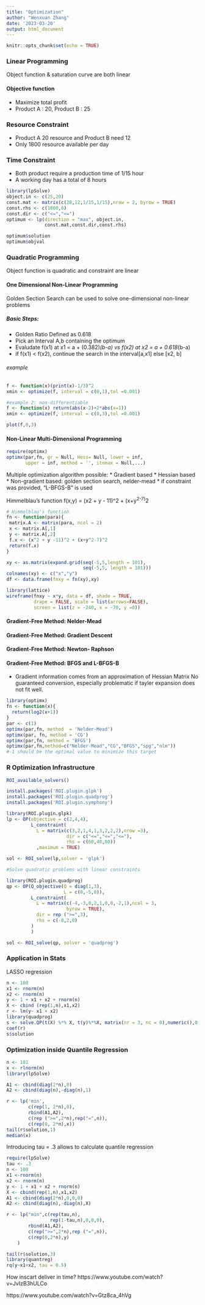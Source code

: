 ```yaml
---
title: "Optimization"
author: "Wenxuan Zhang"
date: '2023-03-20'
output: html_document
---
```


```r
knitr::opts_chunk$set(echo = TRUE)
```


### Linear Programming
Object function & saturation curve are both linear

#### Objective function 
* Maximize total profit 
* Product A : 20, Product B : 25

### Resource Constraint  
* Product A  20 resource and Product B need 12
* Only 1800 resource available per day 

### Time Constraint 
* Both product require a production time of 1/15 hour
* A working day has a total of 8 hours



```r

library(lpSolve)
object.in <- c(25,20)
const.mat <- matrix(c(20,12,1/15,1/15),nrow = 2, byrow = TRUE)
const.rhs <- c(1800,8)
const.dir <- c("<=","<=")
optimum <- lp(direction = "max", object.in,
              const.mat,const.dir,const.rhs)

optimum$solution
optimum$objval
```

### Quadratic Programming
Object function is quadratic and constraint are linear

#### One Dimensional Non-Linear Programming 

Golden Section Search can be used to solve one-dimensional non-linear
problems

##### Basic Steps:
* Golden Ratio Defined as 0.618
* Pick an Interval A,b containing the optimum 
* Evaludate f(x1) at x1 = a + (0.382)*(b-a) vs
f(x2) at x2 = a + 0.618*(b-a)
* if f(x1) < f(x2), continue the search in the interval[a,x1] else [x2, b]

###### example 

```r

f <- function(x)(print(x)-1/3)^2
xmin <- optimize(f, interval = c(0,1),tol =0.001)

#example 2: non-differentiable
f <- function(x) return(abs(x-2)+2*abs(x=1))
xmin <- optimize(f, interval = c(0,3),tol =0.001)

plot(f,0,3)

```

#### Non-Linear Multi-Dimensional Programming

```r
require(optimx)
optimx(par,fn, gr = Null, Hess= Null, lower = inf,
       upper = inf, method = '', itnmax = Null,...)

```

Multiple optimization algorithm possible:
* Gradient based
* Hessian based 
* Non-gradient based: golden section search, nelder-mead
* if constraint was provided, "L-BFGS-B" is used

Himmelblau's function 
f(x,y) = (x2 + y - 11)^2 + (x+y^2-7)^2


```r
# Himmelblau's function 
fn <- function(para){
 matrix.A <- matrix(para, ncol = 2)
 x <- matrix.A[,1]
 y <- matrix.A[,2]
 f.x <- (x^2 + y -11)^2 + (x+y^2-7)^2
 return(f.x) 
}

xy <- as.matrix(expand.grid(seq(-5,5,length = 101),
                            seq(-5,5, length = 101)))
colnames(xy) <- c("x","y")
df <- data.frame(fnxy = fn(xy),xy)

library(lattice)
wireframe(fnxy ~ x*y, data = df, shade = TRUE,
          drape = FALSE, scale = list(arrows=FALSE),
          screen = list(z = -240, x = -70, y =0))

```

#### Gradient-Free Method: Nelder-Mead

#### Gradient-Free Method: Gradient Descent 

#### Gradient-Free Method: Newton- Raphson

#### Gradient-Free Method: BFGS and L-BFGS-B

* Gradient information comes from an approximation of Hessian Matrix
No guaranteed conversion, especially problematic if tayler expansion does not fit well.



```r
library(optimx)
fn <- function(x){
  return(log2(x+1))
}
par <- c(1)
optimx(par,fn, method  = 'Nelder-Mead')
optimx(par, fn, method = 'CG')
optimx(par,fn, method = 'BFGS')
optimx(par,fn,method=c("Nelder-Mead","CG","BFGS","spg","nlm"))
#-1 should be the optimal value to minimize this target

```


### R Optimization Infrastructure

```r

ROI_available_solvers()

install.packages('ROI.plugin.glpk')
install.packages('ROI.plugin.quadprog')
install.packages('ROI.plugin.symphony')

library(ROI.plugin.glpk)
lp <- OP(objective = c(2,4,4),
         L_constraint( 
           L = matrix(c(3,2,1,4,1,3,2,2,2),nrow =3),
                      dir = c("<=","<=","<="),
                      rhs = c(60,40,80))
           ,maximum = TRUE)

sol <- ROI_solve(lp,solver = 'glpk')

#Solve quadratic problems with linear constraints

library(ROI.plugin.quadprog)
qp <- OP(Q_objective(Q = diag(1,3),
                     L = c(0,-5,0)),
         L_constraint(
           L = matrix(c(-4,-3,0,2,1,0,0,-2,1),ncol = 3,
                      byrow = TRUE),
           dir = rep (">=",3),
           rhs = c(-8,2,0)
         )
         )

sol <- ROI_solve(qp, solver = 'quadprog')

```
### Application in Stats 

LASSO regression 

```r

n <- 100
x1 <- rnorm(n)
x2 <- rnorm(n)
y <- 1 + x1 + x2 + rnorm(n)
X <- cbind (rep(1,n),x1,x2)
r <- lm(y~ x1 + x2)
library(quadprog)
s <- solve.QP(t(X) %*% X, t(y)%*%X, matrix(nr = 3, nc = 0),numeric(),0)
coef(r)
s$solution
```
### Optimization inside Quantile Regression

```r
n <- 101
x <- rlnorm(n)
library(lpSolve)

A1 <- cbind(diag(2*n),0)
A2 <- cbind(diag(n),-diag(n),1)

r <- lp('min',
        c(rep(1, 2*n),0),
        rbind(A1,A2),
        c(rep (">=",2*n),rep("=",n)),
        c(rep(0, 2*n),x))
tail(r$solution,1)
median(x)

```
Introducing tau = .3 allows to calculate quantile regression

```r
require(lpSolve)
tau <- .3
n <- 100
x1 <-rnorm(n)
x2 <- rnorm(n)
y <- 1 + x1 + x2 + rnorm(n)
X <- cbind(rep(1,n),x1,x2)
A1 <- cbind(diag(2*n),0,0,0)
A2 <- cbind(diag(n),-diag(n),X)

r <- lp("min",c(rep(tau,n),
                rep(1-tau,n),0,0,0),
        rbind(A1,A2),
        c(rep(">=",2*n),rep ("=",n)),
        c(rep(0,2*n),y)
    )

tail(r$solution,3)
library(quantreg)
rq(y~x1+x2, tau = 0.5)


```

How inscart deliver in time?
https://www.youtube.com/watch?v=JvIzB3hULCo

https://www.youtube.com/watch?v=Gtz8ca_4hVg

